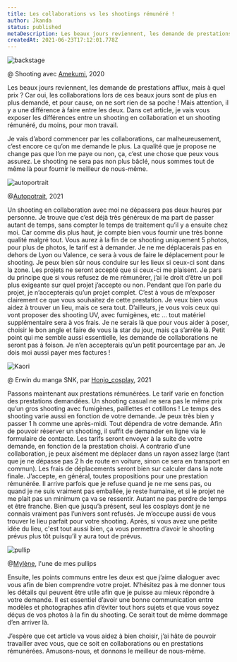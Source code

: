 ```yaml
---
title: Les collaborations vs les shootings rémunéré !
author: Jkanda
status: published
metaDescription: Les beaux jours reviennent, les demande de prestations afflux, mais à quel prix ? Car oui, les collaborations lors de ces beaux jours sont de plus en plus demandé, et pour cause, on ne sort rien de sa poche ! 
createdAt: 2021-06-23T17:12:01.778Z
---
```



![backstage](https://s3.fr-par.scw.cloud/assets.blog.jkanda/IMG_20200711_102148.jpg)

@ Shooting avec [Amekumi](https://www.instagram.com/amekumi_cosplay/), 2020



Les beaux jours reviennent, les demande de prestations afflux, mais à quel
prix ? Car oui, les collaborations lors de ces beaux jours sont de plus en
plus demandé, et pour cause, on ne sort rien de sa poche ! Mais attention,
il y a une différence à faire entre les deux. Dans cet article, je vais vous
exposer les différences entre un shooting en collaboration et un shooting
rémunéré, du moins, pour mon travail.



Je vais d’abord commencer par les collaborations, car malheureusement,
c’est encore ce qu’on me demande le plus. La qualité que je propose ne change
pas que l’on me paye ou non, ça, c’est une chose que peux vous assurez. Le
shooting ne sera pas non plus bâclé, nous sommes tout de même là pour fournir
le meilleur de nous-même.



![autoportrait](https://s3.fr-par.scw.cloud/assets.blog.jkanda/JKanda_JKA_5192.jpg)

@[Autopotrait](https://www.instagram.com/jkanda.photographe/), 2021



Un shooting en collaboration avec moi ne dépassera pas deux heures par
personne. Je trouve que c’est déjà très généreux de ma part de passer autant de
temps, sans compter le temps de traitement qu’il y a ensuite chez moi. Car
comme dis plus haut, je compte bien vous fournir une très bonne qualité malgré
tout. Vous aurez à la fin de ce shooting uniquement 5 photos, pour plus de
photos, le tarif est à demander. Je ne me déplacerais pas en dehors de Lyon
ou Valence, ce sera à vous de faire le déplacement pour le shooting. Je peux
bien sûr nous conduire sur les lieux si ceux-ci sont dans la zone. Les projets
ne seront accepté que si ceux-ci me plaisent. Je pars du principe que si vous
refusez de me rémunérer, j’ai le droit d’être un poil plus exigeante sur quel
projet j’accepte ou non. Pendant que l’on parle du projet, je n’accepterais
qu’un projet complet. C’est à vous de m’exposer clairement ce que vous
souhaitez de cette prestation. Je veux bien vous aidez à trouver un lieu, mais
ce sera tout. D’ailleurs, je vous vois ceux qui vont proposer des shooting UV,
avec fumigènes, etc … tout matériel supplémentaire sera à vos frais. Je ne
serais là que pour vous aider à poser, choisir le bon angle et faire de vous la
star du jour, mais ça s’arrête là. Petit point qui me semble aussi essentielle,
les demande de collaborations ne seront pas à foison. Je n’en accepterais qu’un
petit pourcentage par an. Je dois moi aussi payer mes factures !



![Kaori](https://s3.fr-par.scw.cloud/assets.blog.jkanda/JKanda_JKA_2935.jpg)

@ Erwin du manga SNK, par [Honjo_cosplay](https://www.instagram.com/honjo_cosplay/), 2021



Passons maintenant aux prestations rémunérées. Le tarif varie en fonction
des prestations demandées. Un shooting casual ne sera pas le même prix qu’un
gros shooting avec fumigènes, paillettes et cotillons ! Le temps des
shooting varie aussi en fonction de votre demande. Je peux très bien y passer
1 h comme une après-midi. Tout dépendra de votre demande. Afin de pouvoir réserver un shooting, il suffit de demander en ligne via le formulaire de contacte. Les tarifs seront envoyer à la suite de votre demande, en fonction de la prestation choisi. A
contrario d’une collaboration, je peux aisément me déplacer dans un rayon assez
large (tant que je ne dépasse pas 2 h de route en voiture, sinon ce sera
en transport en commun). Les frais de déplacements seront bien sur calculer
dans la note finale. J’accepte, en général, toutes propositions pour une
prestation rémunérée. Il arrive parfois que je refuse quand je ne me sens pas,
ou quand je ne suis vraiment pas emballée, je reste humaine, et si le projet ne
me plait pas un minimum ça va se ressentir. Autant ne pas perdre de temps et
être franche. Bien que jusqu’à présent, seul les cosplays dont je ne connais vraiment pas l’univers sont refusés. Je
m’occupe aussi de vous trouver le lieu parfait pour votre shooting. Après, si
vous avez une petite idée du lieu, c'est tout aussi bien, ça vous permettra
d’avoir le shooting prévus plus tôt puisqu’il y aura tout de prévus.



![pullip](https://s3.fr-par.scw.cloud/assets.blog.jkanda/JKanda_JKA_3834.jpg)

@[Mylène](https://www.instagram.com/kanda_dolls/), l'une de mes pullips



Ensuite, les points communs entre les deux est que j’aime dialoguer avec
vous afin de bien comprendre votre projet. N’hésitez pas à me donner tous les
détails qui peuvent être utile afin que je puisse au mieux répondre à votre
demande. Il est essentiel d’avoir une bonne communication entre modèles et
photographes afin d’éviter tout hors sujets et que vous soyez déçus de vos
photos à la fin du shooting. Ce serait tout de même dommage d’en arriver là.



J’espère que cet article va vous aidez à bien choisir, j’ai hâte de pouvoir
travailler avec vous, que ce soit en collaborations ou en prestations
rémunérées. Amusons-nous, et donnons le meilleur de nous-même.
